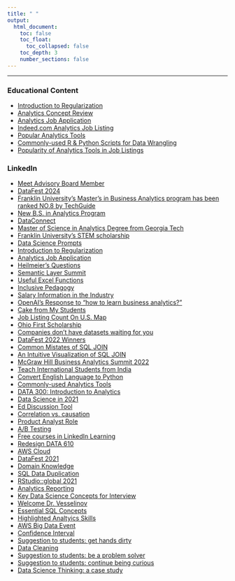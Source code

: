 ```yaml
---
title: " "
output: 
  html_document:
    toc: false 
    toc_float:
      toc_collapsed: false 
    toc_depth: 3
    number_sections: false 
---
```


---

### Educational Content

- [Introduction to Regularization](./posts/regularization/index.nb.html)
- [Analytics Concept Review](./posts/analytics_review/index.html)
- [Analytics Job Application](./posts/job_application/index.html)
- [Indeed.com Analytics Job Listing](./posts/job_listing/index.html)
- [Popular Analytics Tools](https://franklinanalytics.medium.com/a-brief-summary-for-popular-analytics-tools-7d7081051c5e)
- [Commonly-used R & Python Scripts for Data Wrangling](https://franklinanalytics.medium.com/side-by-side-data-wrangling-script-in-r-and-python-1e5ba4cfca04)
- [Popularity of Analytics Tools in Job Listings](./posts/analytics_tools/index.html)



### LinkedIn

- [Meet Advisory Board Member](https://www.linkedin.com/posts/jiang-li-analytics_analytics-datascience-education-activity-7220131677367365632-w1dG?utm_source=share&utm_medium=member_desktop)
- [DataFest 2024](https://www.linkedin.com/posts/jiang-li-analytics_datafest-analytics-franklinmakesitpossible-activity-7193410367404843010-JURv?utm_source=share&utm_medium=member_desktop)
- [Franklin University's Master’s in Business Analytics program has been ranked NO.8 by TechGuide](https://www.linkedin.com/posts/jiang-li-analytics_online-masters-in-business-analytics-programs-activity-7173688007168917505-Q0Tz?utm_source=share&utm_medium=member_desktop)
- [New B.S. in Analytics Program](https://www.linkedin.com/posts/jiang-li-analytics_i-am-thrilled-to-announce-that-i-have-successfully-activity-7141501606558150657-F4qK?utm_source=share&utm_medium=member_desktop)
- [DataConnect](https://www.linkedin.com/feed/update/urn:li:activity:7113175549455302658?utm_source=share&utm_medium=member_desktop)
- [Master of Science in Analytics Degree from Georgia Tech](https://www.linkedin.com/posts/jiang-li-analytics_with-a-phd-in-hand-i-returned-to-the-student-activity-7099368661798330369-9NUZ?utm_source=share&utm_medium=member_desktop)
- [Franklin University's STEM scholarship](https://www.linkedin.com/posts/jiang-li-analytics_education-studentfunding-highereducation-activity-7089986073245749248-eNWf?utm_source=share&utm_medium=member_desktop)
- [Data Science Prompts](https://www.linkedin.com/posts/jiang-li-analytics_60-chatgpt-prompts-for-data-science-tried-activity-7062425482922754048-Cebw?utm_source=share&utm_medium=member_desktop)
- [Introduction to Regularization](https://www.linkedin.com/posts/jiang-li-analytics_regularization-activity-7062111655052132353-I2AC?utm_source=share&utm_medium=member_desktop)
- [Analytics Job Application](https://www.linkedin.com/posts/jiang-li-analytics_analytics-job-application-activity-7039986766761627648-c1Ec?utm_source=share&utm_medium=member_desktop)
- [Heilmeier's Questions](https://www.linkedin.com/posts/jiang-li-analytics_defense-advanced-research-projects-agency-activity-7030970627498930176-rQai?utm_source=share&utm_medium=member_desktop)
- [Semantic Layer Summit](https://www.linkedin.com/feed/update/urn:li:activity:7021859651658940416?utm_source=share&utm_medium=member_desktop)
- [Useful Excel Functions](https://www.linkedin.com/feed/update/urn:li:activity:7017184076247826432?utm_source=share&utm_medium=member_desktop)
- [Inclusive Pedagogy](https://www.linkedin.com/posts/jiang-li-analytics_inclusive-pedagogy-was-issued-by-franklin-activity-7017133146064261121-i1Dj?utm_source=share&utm_medium=member_desktop)
- [Salary Information in the Industry](https://www.linkedin.com/posts/jiang-li-analytics_analytics-activity-7017125505195794432-gpLT?utm_source=share&utm_medium=member_desktop)
- [OpenAI's Response to "how to learn business analytics?"](https://www.linkedin.com/posts/jiang-li-analytics_openai-chatgpt-artificialintelligence-activity-7004815736527351808-WSNm?utm_source=share&utm_medium=member_desktop)
- [Cake from My Students](https://www.linkedin.com/posts/jiang-li-analytics_teaching-analytics-activity-6994052564870664192-cFFE?utm_source=share&utm_medium=member_desktop)
- [Job Listing Count On U.S. Map](https://www.linkedin.com/posts/jiang-li-analytics_analytics-job-listing-activity-6983991328804126720-h64-?utm_source=share&utm_medium=member_desktop)
- [Ohio First Scholarship](https://www.linkedin.com/posts/jiang-li-analytics_ohio-first-stem-scholarship-activity-6959947182766530560-GnDG?utm_source=share&utm_medium=member_desktop)
- [Companies don’t have datasets waiting for you](https://www.linkedin.com/posts/jiang-li-analytics_machinelearning-data-datascience-activity-6938188158635294720-N-qr?utm_source=share&utm_medium=member_desktop)
- [DataFest 2022 Winners](https://www.linkedin.com/posts/jiang-li-analytics_congratulations-to-the-winning-team-of-franklin-activity-6928436032707190784-hbCW?utm_source=share&utm_medium=member_desktop)
- [Common Mistates of SQL JOIN](https://www.linkedin.com/feed/update/urn:li:activity:6922909309630631936?utm_source=share&utm_medium=member_desktop)
- [An Intuitive Visualization of SQL JOIN](https://www.linkedin.com/posts/jiang-li-analytics_personalgrowth-professionaldevelopment-education-activity-6920733422604701696-uGIp?utm_source=share&utm_medium=member_desktop)
- [McGraw Hill Business Analytics Summit 2022](https://www.linkedin.com/posts/jiang-li-analytics_businessanalytics-teaching-education-activity-6912400227819794433-cCMH?utm_source=share&utm_medium=member_desktop)
- [Teach International Students from India](https://www.linkedin.com/posts/jiang-li-analytics_franklinmakesitpossible-2022ready-education-activity-6883931401910005760-a13a?utm_source=share&utm_medium=member_desktop)
- [Convert English Language to Python](https://www.linkedin.com/posts/jiang-li-analytics_innovation-artificialintelligence-deeplearning-activity-6880653855856566272-abA2?utm_source=share&utm_medium=member_desktop)
- [Commonly-used Analytics Tools](https://www.linkedin.com/posts/jiang-li-analytics_a-brief-summary-for-popular-analytics-tools-activity-6877651936670208000-n4qq?utm_source=share&utm_medium=member_desktop)
- [DATA 300: Introduction to Analytics](https://www.linkedin.com/posts/jiang-li-analytics_datawrangling-datavisualization-regressionanalysis-activity-6863938185991372800-4O2c)
- [Data Science in 2021](https://www.linkedin.com/posts/jiang-li-analytics_state-of-data-science-in-2021-activity-6843222852242608128-yj6H)
- [Ed Discussion Tool](https://www.linkedin.com/posts/jiang-li-analytics_personalgrowth-professionaldevelopment-education-activity-6839630323928612864-MaJu)
- [Correlation vs. causation](https://www.linkedin.com/posts/jiang-li-analytics_bad-credit-or-no-credit-shouldnt-affect-activity-6831660659332198400-AkhL)
- [Product Analyst Role](https://www.linkedin.com/posts/jiang-li-analytics_product-analysts-what-is-that-activity-6828681711170199552-IwdX)
- [A/B Testing](https://www.linkedin.com/posts/jiang-li-analytics_the-art-of-ab-testing-activity-6824374446371979264-SLOu)
- [Free courses in LinkedIn Learning](https://www.linkedin.com/posts/jiang-li-analytics_businessanalysis-personalgrowth-professionaldevelopment-activity-6800186575796924416-qv0E)
- [Redesign DATA 610](https://www.linkedin.com/posts/jiang-li-analytics_personalgrowth-professionaldevelopment-education-activity-6798960640217145344-hmrk)
- [AWS Cloud](https://www.linkedin.com/feed/update/urn:li:activity:6777254912163151872)
- [DataFest 2021](https://www.linkedin.com/posts/jiang-li-analytics_personalgrowth-professionaldevelopment-education-activity-6773637143085535233-ZF_N)
- [Domain Knowledge](https://www.linkedin.com/posts/jiang-li-analytics_domain-expertisewhy-is-it-important-for-activity-6767871834760257536-MrM7)
- [SQL Data Duplication](https://www.linkedin.com/posts/jiang-li-analytics_personalgrowth-professionaldevelopment-education-activity-6764940052565946368-mMkJ)
- [RStudio::global 2021](https://www.linkedin.com/posts/jiang-li-analytics_rstudio-webinars-activity-6763195681315405824-fRGt)
- [Analytics Reporting](https://www.linkedin.com/posts/jiang-li-analytics_introduction-activity-6760577606216667136-Te0r)
- [Key Data Science Concepts for Interview](https://www.linkedin.com/posts/jiang-li-analytics_crack-data-science-interviews-essential-activity-6758912449774186496-T28o)
- [Welcome Dr. Vesselinov](https://www.linkedin.com/posts/jiang-li-analytics_personalgrowth-professionaldevelopment-education-activity-6755892965622784000-t2KF)
- [Essential SQL Concepts](https://www.linkedin.com/posts/jiang-li-analytics_ten-sql-concepts-you-should-know-for-data-activity-6745372255187976193-dsjC)
- [Highlighted Analtyics Skills](https://www.linkedin.com/posts/jiang-li-analytics_personalgrowth-professionaldevelopment-education-activity-6741815732910247936-IVuM)
- [AWS Big Data Event](https://www.linkedin.com/posts/jiang-li-analytics_aws-reinvent-activity-6739676099229364224-XDAN)
- [Confidence Interval](https://www.linkedin.com/posts/jiang-li-analytics_calculating-confidence-interval-with-bootstrapping-activity-6737369570543325184-TJaq)
- [Suggestion to students: get hands dirty](https://www.linkedin.com/posts/jiang-li-analytics_personalgrowth-professionaldevelopment-education-activity-6735202069420003329-7Btr)
- [Data Cleaning](https://www.linkedin.com/feed/update/urn:li:activity:6735025440374751233)
- [Suggestion to students: be a problem solver](https://www.linkedin.com/posts/jiang-li-analytics_personalgrowth-professionaldevelopment-education-activity-6734883890625867776-zWJO)
- [Suggestion to students: continue being curious](https://www.linkedin.com/posts/jiang-li-analytics_personalgrowth-professionaldevelopment-education-activity-6734482946864025600-KP-3)
- [Data Science Thinking: a case study](https://www.linkedin.com/feed/update/urn:li:activity:6702219196111097856)

